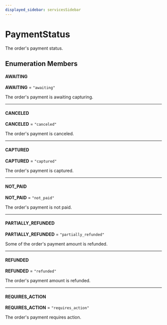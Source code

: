 ```yaml
---
displayed_sidebar: servicesSidebar
---
```



# PaymentStatus

The order's payment status.

## Enumeration Members

#### AWAITING

 **AWAITING** = `"awaiting"`

The order's payment is awaiting capturing.

___

#### CANCELED

 **CANCELED** = `"canceled"`

The order's payment is canceled.

___

#### CAPTURED

 **CAPTURED** = `"captured"`

The order's payment is captured.

___

#### NOT\_PAID

 **NOT\_PAID** = `"not_paid"`

The order's payment is not paid.

___

#### PARTIALLY\_REFUNDED

 **PARTIALLY\_REFUNDED** = `"partially_refunded"`

Some of the order's payment amount is refunded.

___

#### REFUNDED

 **REFUNDED** = `"refunded"`

The order's payment amount is refunded.

___

#### REQUIRES\_ACTION

 **REQUIRES\_ACTION** = `"requires_action"`

The order's payment requires action.
